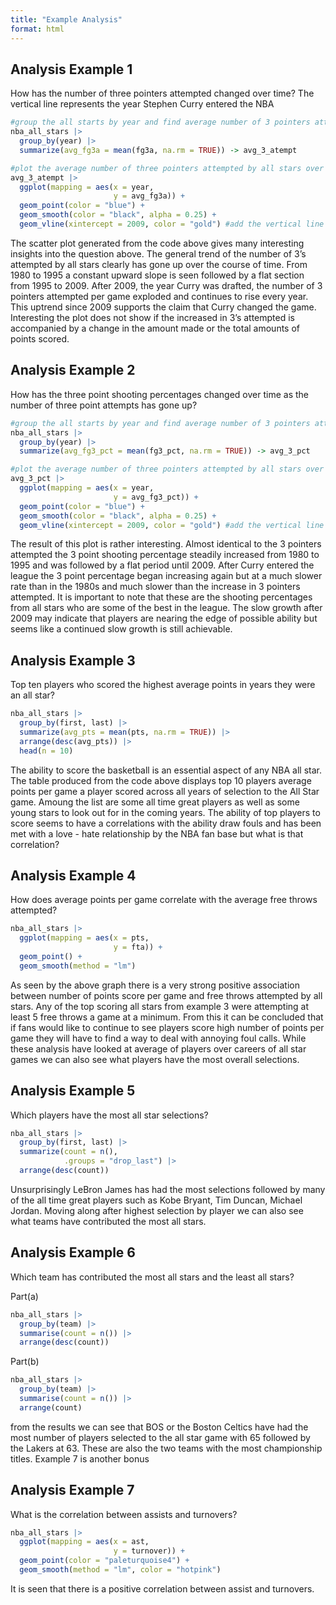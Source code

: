 ```yaml
---
title: "Example Analysis"
format: html
---
```


## Analysis Example 1

How has the number of three pointers attempted changed over time? The vertical line represents the year Stephen Curry entered the NBA

```r
#group the all starts by year and find average number of 3 pointers attempted by all stars
nba_all_stars |>
  group_by(year) |>
  summarize(avg_fg3a = mean(fg3a, na.rm = TRUE)) -> avg_3_atempt

#plot the average number of three pointers attempted by all stars over the years of the data
avg_3_atempt |>
  ggplot(mapping = aes(x = year,
                       y = avg_fg3a)) +
  geom_point(color = "blue") +
  geom_smooth(color = "black", alpha = 0.25) +
  geom_vline(xintercept = 2009, color = "gold") #add the vertical line at 2009 for Curry
```

The scatter plot generated from the code above gives many interesting insights into the question above. The general trend of the number of 3's attempted by all stars clearly has gone up over the course of time. From 1980 to 1995 a constant upward slope is seen followed by a flat section from 1995 to 2009. After 2009, the year Curry was drafted, the number of 3 pointers attempted per game exploded and continues to rise every year. This uptrend since 2009 supports the claim that Curry changed the game. Interesting the plot does not show if the increased in 3's attempted is accompanied by a change in the amount made or the total amounts of points scored.

## Analysis Example 2

How has the three point shooting percentages changed over time as the number of three point attempts has gone up?

```r
#group the all starts by year and find average number of 3 pointers attempted by all stars
nba_all_stars |>
  group_by(year) |>
  summarize(avg_fg3_pct = mean(fg3_pct, na.rm = TRUE)) -> avg_3_pct

#plot the average number of three pointers attempted by all stars over the years of the data
avg_3_pct |>
  ggplot(mapping = aes(x = year,
                       y = avg_fg3_pct)) +
  geom_point(color = "blue") +
  geom_smooth(color = "black", alpha = 0.25) +
  geom_vline(xintercept = 2009, color = "gold") #add the vertical line at 2009 for Curry
```

The result of this plot is rather interesting. Almost identical to the 3 pointers attempted the 3 point shooting percentage steadily increased from 1980 to 1995 and was followed by a flat period until 2009. After Curry entered the league the 3 point percentage began increasing again but at a much slower rate than in the 1980s and much slower than the increase in 3 pointers attempted. It is important to note that these are the shooting percentages from all stars who are some of the best in the league. The slow growth after 2009 may indicate that players are nearing the edge of possible ability but seems like a continued slow growth is still achievable.

## Analysis Example 3

Top ten players who scored the highest average points in years they were an all star?

```r
nba_all_stars |>
  group_by(first, last) |>
  summarize(avg_pts = mean(pts, na.rm = TRUE)) |>
  arrange(desc(avg_pts)) |>
  head(n = 10)
```

The ability to score the basketball is an essential aspect of any NBA all star. The table produced from the code above displays top 10 players average points per game a player scored across all years of selection to the All Star game. Amoung the list are some all time great players as well as some young stars to look out for in the coming years. The ability of top players to score seems to have a correlations with the ability draw fouls and has been met with a love - hate relationship by the NBA fan base but what is that correlation?

## Analysis Example 4

How does average points per game correlate with the average free throws attempted?

```r
nba_all_stars |>
  ggplot(mapping = aes(x = pts,
                       y = fta)) +
  geom_point() + 
  geom_smooth(method = "lm")
```

As seen by the above graph there is a very strong positive association between number of points score per game and free throws attempted by all stars. Any of the top scoring all stars from example 3 were attempting at least 5 free throws a game at a minimum. From this it can be concluded that if fans would like to continue to see players score high number of points per game they will have to find a way to deal with annoying foul calls. While these analysis have looked at average of players over careers of all star games we can also see what players have the most overall selections.

## Analysis Example 5

Which players have the most all star selections?

```r
nba_all_stars |>
  group_by(first, last) |>
  summarize(count = n(),
            .groups = "drop_last") |>
  arrange(desc(count)) 
```

Unsurprisingly LeBron James has had the most selections followed by many of the all time great players such as Kobe Bryant, Tim Duncan, Michael Jordan. Moving along after highest selection by player we can also see what teams have contributed the most all stars.

## Analysis Example 6

Which team has contributed the most all stars and the least all stars?

Part(a)

```r
nba_all_stars |>
  group_by(team) |>
  summarise(count = n()) |>
  arrange(desc(count)) 
```

Part(b)

```r
nba_all_stars |>
  group_by(team) |>
  summarise(count = n()) |>
  arrange(count) 
```

from the results we can see that BOS or the Boston Celtics have had the most number of players selected to the all star game with 65 followed by the Lakers at 63. These are also the two teams with the most championship titles. Example 7 is another bonus

## Analysis Example 7

What is the correlation between assists and turnovers?

```r
nba_all_stars |>
  ggplot(mapping = aes(x = ast,
                       y = turnover)) +
  geom_point(color = "paleturquoise4") +
  geom_smooth(method = "lm", color = "hotpink")
```

It is seen that there is a positive correlation between assist and turnovers.
